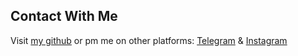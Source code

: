## Contact With Me

Visit [my github](https://github.com/zirodium) or pm me on other platforms: [Telegram](https://t.me/AppModule) & [Instagram](https://instagram.com/_alireza.m32)
